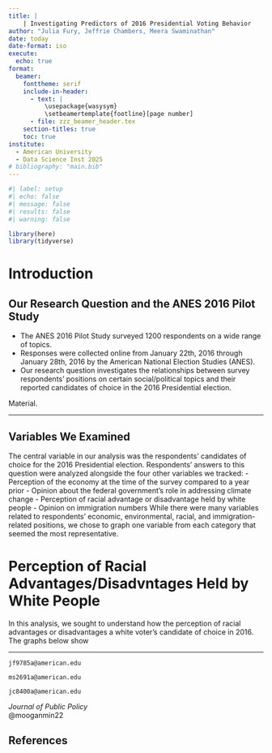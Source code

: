 ```yaml
---
title: | 
    | Investigating Predictors of 2016 Presidential Voting Behavior
author: "Julia Fury, Jeffrie Chambers, Meera Swaminathan"
date: today
date-format: iso
execute: 
  echo: true
format: 
  beamer:
    fonttheme: serif
    include-in-header:
      - text: | 
          \usepackage{wasysym} 
          \setbeamertemplate{footline}[page number]
      - file: zzz_beamer_header.tex
    section-titles: true
    toc: true
institute:
  - American University
  - Data Science Inst 2025
# bibliography: "main.bib"
---
```


```r
#| label: setup
#| echo: false
#| message: false
#| results: false
#| warning: false

library(here)
library(tidyverse)
```

# Introduction

## Our Research Question and the ANES 2016 Pilot Study

- The ANES 2016 Pilot Study surveyed 1200 respondents on a wide range of topics.
- Responses were collected online from January 22th, 2016 through January 28th, 2016 by the American National Election Studies (ANES).
- Our research question investigates the relationships between survey respondents' positions on certain social/political topics and their reported candidates of choice in the 2016 Presidential election.

Material.

<!-- Include a PDF/PNG/... -->
<!-- ![](figs/myfig.pdf){fig-align="center" height=80%} -->

<!-- Include PDFs in columns -->
<!-- \includegraphics[width=2in]{figs/myfig1.pdf} -->
<!-- \includegraphics[width=2in]{figs/myfig2.pdf} -->

***

## Variables We Examined

The central variable in our analysis was the respondents' candidates of choice for the 2016 Presidential election. Respondents' answers to this question were analyzed alongside the four other variables we tracked:
- Perception of the economy at the time of the survey compared to a year prior
- Opinion about the federal government's role in addressing climate change
- Perception of racial advantage or disadvantage held by white people
- Opinion on immigration numbers
While there were many variables related to respondents' economic, environmental, racial, and immigration-related positions, we chose to graph one variable from each category that seemed the most representative.

# Perception of Racial Advantages/Disadvntages Held by White People

In this analysis, we sought to understand how the perception of racial advantages or disadvantages a white voter's candidate of choice in 2016.
The graphs below show 

***

\huge

\begin{center}
Thanks! 
\end{center}

\vspace{5mm}

\large

\center
`jf9785a@american.edu`

`ms2691a@american.edu`

`jc8400a@american.edu`

\quad

\vspace{5mm}
_Journal of Public Policy_  
\hspace{3.5cm} @mooganmin22

## References {.allowframebreaks}

\footnotesize
